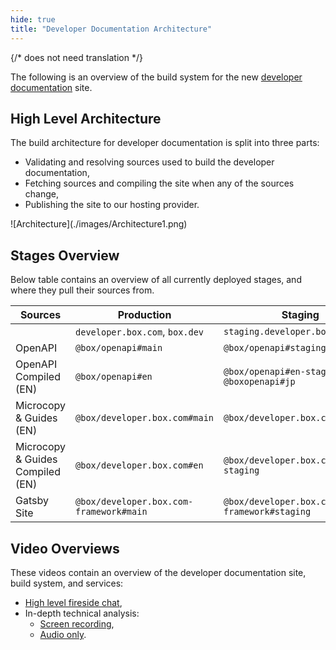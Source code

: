```yaml
---
hide: true
title: "Developer Documentation Architecture"
---
```

{/* does not need translation */}



The following is an overview of the build system for the new
[developer documentation] site.

## High Level Architecture

The build architecture for developer documentation is split into three
parts:

- Validating and resolving sources used to build the developer documentation,
- Fetching sources and compiling the site when any of the sources change,
- Publishing the site to our hosting provider.

<ImageFrame center shadow border>
  ![Architecture](./images/Architecture1.png)
</ImageFrame>

## Stages Overview

Below table contains an overview of all currently deployed stages, and where
they pull their sources from.

| Sources | Production | Staging | Japan |
| --- | --- | --- | --- |
| | `developer.box.com`, `box.dev` | `staging.developer.box.com` | `ja.developer.box.com` | `box.dev` |
| OpenAPI | `@box/openapi#main` | `@box/openapi#staging` | | |
| OpenAPI Compiled (EN) | `@box/openapi#en` | `@box/openapi#en-staging` `@boxopenapi#jp` | |
| Microcopy & Guides (EN) | `@box/developer.box.com#main` | `@box/developer.box.com#staging` | | |
| Microcopy & Guides Compiled (EN) | `@box/developer.box.com#en` | `@box/developer.box.com#en-staging` | `@box/developer.box.com#jp` | |
| Gatsby Site | `@box/developer.box.com-framework#main` | `@box/developer.box.com-framework#staging` | `@box/developer.box.com-framework#main` | |

## Video Overviews

These videos contain an overview of the developer documentation site, build
system, and services:

- [High level fireside chat],
- In-depth technical analysis:
    - [Screen recording],
    - [Audio only].

[developer documentation]: https://developer.box.com
[High level fireside chat]:
https://cloud.box.com/s/bf7yfygd56ffes5awyw7xr5n7hrg3tiz
[Screen recording]: https://cloud.box.com/s/lmcj5kamjsxxwfad08d0iy78jmzsk7be
[Audio only]: https://cloud.box.com/s/mtbfmfwgxm4sn0m0xfz92rzlrv3239bh

